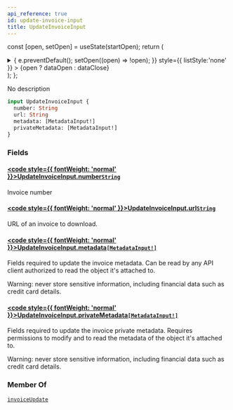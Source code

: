 ```yaml
---
api_reference: true
id: update-invoice-input
title: UpdateInvoiceInput
---
```






const [open, setOpen] = useState(startOpen);
return (
<details {...(open ? { open: true } : {})} className="details" style={{ border:'none', boxShadow:'none', background:'var(--ifm-background-color)' }}>
<summary
onClick={(e) => {
e.preventDefault();
setOpen((open) => !open);
}}
style={{ listStyle:'none' }} >
{open ? dataOpen : dataClose}
</summary>
{open && children}
</details>
);
};

No description

```graphql
input UpdateInvoiceInput {
  number: String
  url: String
  metadata: [MetadataInput!]
  privateMetadata: [MetadataInput!]
}
```

### Fields

#### [<code style={{ fontWeight: 'normal' }}>UpdateInvoiceInput.<b>number</b></code>](#)<Bullet />[`String`](../../../api-reference/miscellaneous/scalars/string.mdx) <Badge class="badge badge--secondary" text="scalar"/> <Badge class="badge badge--secondary" text="miscellaneous"/>

Invoice number

#### [<code style={{ fontWeight: 'normal' }}>UpdateInvoiceInput.<b>url</b></code>](#)<Bullet />[`String`](../../../api-reference/miscellaneous/scalars/string.mdx) <Badge class="badge badge--secondary" text="scalar"/> <Badge class="badge badge--secondary" text="miscellaneous"/>

URL of an invoice to download.

#### [<code style={{ fontWeight: 'normal' }}>UpdateInvoiceInput.<b>metadata</b></code>](#)<Bullet />[`[MetadataInput!]`](../../../api-reference/miscellaneous/inputs/metadata-input.mdx) <Badge class="badge badge--secondary" text="list"/> <Badge class="badge badge--secondary" text="input"/> <Badge class="badge badge--secondary" text="miscellaneous"/>

Fields required to update the invoice metadata. Can be read by any API client authorized to read the object it's attached to.

Warning: never store sensitive information, including financial data such as credit card details.

#### [<code style={{ fontWeight: 'normal' }}>UpdateInvoiceInput.<b>privateMetadata</b></code>](#)<Bullet />[`[MetadataInput!]`](../../../api-reference/miscellaneous/inputs/metadata-input.mdx) <Badge class="badge badge--secondary" text="list"/> <Badge class="badge badge--secondary" text="input"/> <Badge class="badge badge--secondary" text="miscellaneous"/>

Fields required to update the invoice private metadata. Requires permissions to modify and to read the metadata of the object it's attached to.

Warning: never store sensitive information, including financial data such as credit card details.

### Member Of

[`invoiceUpdate`](../../../api-reference/orders/mutations/invoice-update.mdx) <Badge class="badge badge--secondary" text="mutation"/>
